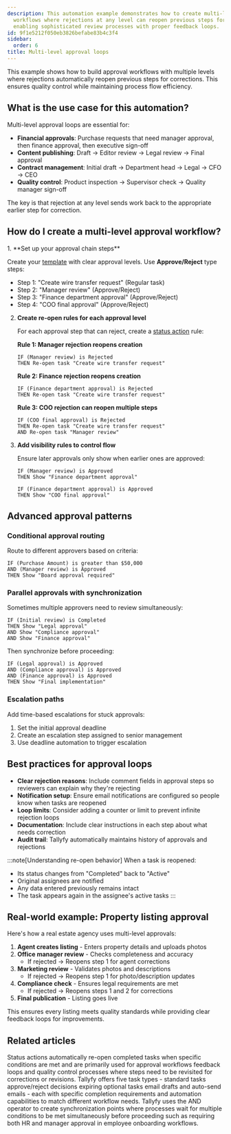 ```yaml
---
description: This automation example demonstrates how to create multi-level approval
  workflows where rejections at any level can reopen previous steps for corrections
  enabling sophisticated review processes with proper feedback loops.
id: 9f1e5212f050eb3826befabe83b4c3f4
sidebar:
  order: 6
title: Multi-level approval loops
---
```



This example shows how to build approval workflows with multiple levels where rejections automatically reopen previous steps for corrections. This ensures quality control while maintaining process flow efficiency.

## What is the use case for this automation?

Multi-level approval loops are essential for:

- **Financial approvals**: Purchase requests that need manager approval, then finance approval, then executive sign-off
- **Content publishing**: Draft → Editor review → Legal review → Final approval
- **Contract management**: Initial draft → Department head → Legal → CFO → CEO
- **Quality control**: Product inspection → Supervisor check → Quality manager sign-off

The key is that rejection at any level sends work back to the appropriate earlier step for correction.

## How do I create a multi-level approval workflow?

<Steps>
1. **Set up your approval chain steps**
   
   Create your [template](/products/pro/documenting/templates/) with clear approval levels. Use **Approve/Reject** type steps:
   - Step 1: "Create wire transfer request" (Regular task)
   - Step 2: "Manager review" (Approve/Reject)
   - Step 3: "Finance department approval" (Approve/Reject)
   - Step 4: "COO final approval" (Approve/Reject)

2. **Create re-open rules for each approval level**
   
   For each approval step that can reject, create a [status action](/products/pro/documenting/templates/automations/actions/status-actions/) rule:
   
   **Rule 1: Manager rejection reopens creation**
   ```
   IF (Manager review) is Rejected
   THEN Re-open task "Create wire transfer request"
   ```
   
   **Rule 2: Finance rejection reopens creation**
   ```
   IF (Finance department approval) is Rejected
   THEN Re-open task "Create wire transfer request"
   ```
   
   **Rule 3: COO rejection can reopen multiple steps**
   ```
   IF (COO final approval) is Rejected
   THEN Re-open task "Create wire transfer request"
   AND Re-open task "Manager review"
   ```

3. **Add visibility rules to control flow**
   
   Ensure later approvals only show when earlier ones are approved:
   ```
   IF (Manager review) is Approved
   THEN Show "Finance department approval"
   ```
   ```
   IF (Finance department approval) is Approved
   THEN Show "COO final approval"
   ```
</Steps>

## Advanced approval patterns

### Conditional approval routing

Route to different approvers based on criteria:

```
IF (Purchase Amount) is greater than $50,000
AND (Manager review) is Approved
THEN Show "Board approval required"
```

### Parallel approvals with synchronization

Sometimes multiple approvers need to review simultaneously:

```
IF (Initial review) is Completed
THEN Show "Legal approval" 
AND Show "Compliance approval"
AND Show "Finance approval"
```

Then synchronize before proceeding:
```
IF (Legal approval) is Approved
AND (Compliance approval) is Approved
AND (Finance approval) is Approved
THEN Show "Final implementation"
```

### Escalation paths

Add time-based escalations for stuck approvals:

1. Set the initial approval deadline
2. Create an escalation step assigned to senior management
3. Use deadline automation to trigger escalation

## Best practices for approval loops

- **Clear rejection reasons**: Include comment fields in approval steps so reviewers can explain why they're rejecting
- **Notification setup**: Ensure email notifications are configured so people know when tasks are reopened
- **Loop limits**: Consider adding a counter or limit to prevent infinite rejection loops
- **Documentation**: Include clear instructions in each step about what needs correction
- **Audit trail**: Tallyfy automatically maintains history of approvals and rejections

:::note[Understanding re-open behavior]
When a task is reopened:
- Its status changes from "Completed" back to "Active"
- Original assignees are notified
- Any data entered previously remains intact
- The task appears again in the assignee's active tasks
:::

## Real-world example: Property listing approval

Here's how a real estate agency uses multi-level approvals:

1. **Agent creates listing** - Enters property details and uploads photos
2. **Office manager review** - Checks completeness and accuracy
   - If rejected → Reopens step 1 for agent corrections
3. **Marketing review** - Validates photos and descriptions
   - If rejected → Reopens step 1 for photo/description updates
4. **Compliance check** - Ensures legal requirements are met
   - If rejected → Reopens steps 1 and 2 for corrections
5. **Final publication** - Listing goes live

This ensures every listing meets quality standards while providing clear feedback loops for improvements.


## Related articles
<CardGrid>
<LinkTitleCard header="<b>Actions > Automate changing the status of tasks</b>" href="/products/pro/documenting/templates/automations/actions/status-actions/" > Status actions automatically re-open completed tasks when specific conditions are met and are primarily used for approval workflows feedback loops and quality control processes where steps need to be revisited for corrections or revisions. </LinkTitleCard>
<LinkTitleCard header="<b>Tasks > What types of tasks can I create with Tallyfy?</b>" href="/products/pro/tracking-and-tasks/tasks/what-types-of-tasks-can-i-create-with-tallyfy/" > Tallyfy offers five task types - standard tasks approve/reject decisions expiring optional tasks email drafts and auto-send emails - each with specific completion requirements and automation capabilities to match different workflow needs. </LinkTitleCard>
<LinkTitleCard header="<b>Examples > Synchronization</b>" href="/products/pro/documenting/templates/automations/examples/synchronization/" > Tallyfy uses the AND operator to create synchronization points where processes wait for multiple conditions to be met simultaneously before proceeding such as requiring both HR and manager approval in employee onboarding workflows. </LinkTitleCard>
</CardGrid>